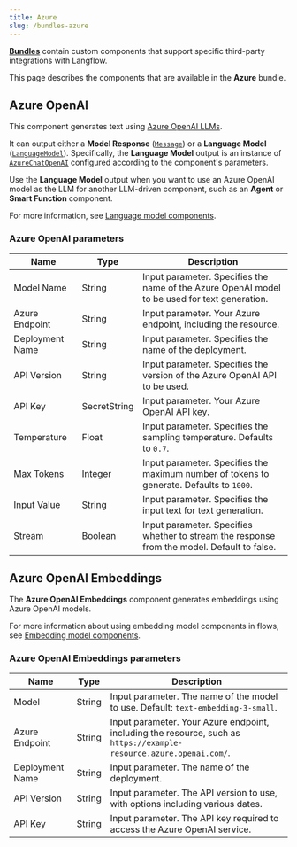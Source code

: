 ```yaml
---
title: Azure
slug: /bundles-azure
---
```



<Icon name="Blocks" aria-hidden="true" /> [**Bundles**](/components-bundle-components) contain custom components that support specific third-party integrations with Langflow.

This page describes the components that are available in the **Azure** bundle.

## Azure OpenAI

This component generates text using [Azure OpenAI LLMs](https://learn.microsoft.com/en-us/azure/ai-services/openai/).

It can output either a **Model Response** ([`Message`](/data-types#message)) or a **Language Model** ([`LanguageModel`](/data-types#languagemodel)).
Specifically, the **Language Model** output is an instance of [`AzureChatOpenAI`](https://python.langchain.com/docs/integrations/chat/azure_chat_openai/) configured according to the component's parameters.

Use the **Language Model** output when you want to use an Azure OpenAI model as the LLM for another LLM-driven component, such as an **Agent** or **Smart Function** component.

For more information, see [Language model components](/components-models).

### Azure OpenAI parameters

<PartialParams />

| Name | Type | Description |
|------|------|-------------|
| Model Name | String | Input parameter. Specifies the name of the Azure OpenAI model to be used for text generation. |
| Azure Endpoint | String | Input parameter. Your Azure endpoint, including the resource. |
| Deployment Name | String | Input parameter. Specifies the name of the deployment. |
| API Version | String | Input parameter. Specifies the version of the Azure OpenAI API to be used. |
| API Key | SecretString | Input parameter. Your Azure OpenAI API key. |
| Temperature | Float | Input parameter. Specifies the sampling temperature. Defaults to `0.7`. |
| Max Tokens | Integer | Input parameter. Specifies the maximum number of tokens to generate. Defaults to `1000`. |
| Input Value | String | Input parameter. Specifies the input text for text generation. |
| Stream | Boolean | Input parameter. Specifies whether to stream the response from the model. Default to false. |

## Azure OpenAI Embeddings

The **Azure OpenAI Embeddings** component generates embeddings using Azure OpenAI models.

For more information about using embedding model components in flows, see [Embedding model components](/components-embedding-models).

### Azure OpenAI Embeddings parameters

<PartialParams />

| Name | Type | Description |
|------|------|-------------|
| Model | String | Input parameter. The name of the model to use. Default: `text-embedding-3-small`. |
| Azure Endpoint | String | Input parameter. Your Azure endpoint, including the resource, such as `https://example-resource.azure.openai.com/`. |
| Deployment Name | String | Input parameter. The name of the deployment. |
| API Version | String | Input parameter. The API version to use, with options including various dates. |
| API Key | String | Input parameter. The API key required to access the Azure OpenAI service. |